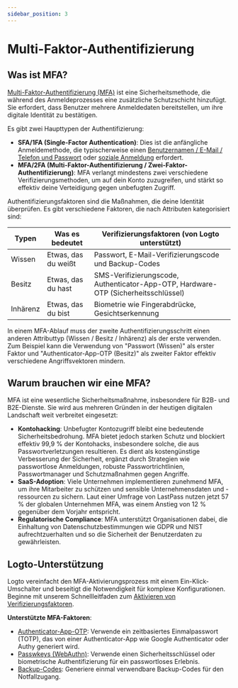 ```yaml
---
sidebar_position: 3
---
```


# Multi-Faktor-Authentifizierung

## Was ist MFA?

[Multi-Faktor-Authentifizierung (MFA)](https://auth.wiki/mfa) ist eine Sicherheitsmethode, die während des Anmeldeprozesses eine zusätzliche Schutzschicht hinzufügt. Sie erfordert, dass Benutzer mehrere Anmeldedaten bereitstellen, um ihre digitale Identität zu bestätigen.

Es gibt zwei Haupttypen der Authentifizierung:

- **SFA/1FA (Single-Factor Authentication)**: Dies ist die anfängliche Anmeldemethode, die typischerweise einen [Benutzernamen / E-Mail / Telefon und Passwort](/end-user-flows/sign-up-and-sign-in/sign-in) oder [soziale Anmeldung](/end-user-flows/sign-up-and-sign-in/social-sign-in) erfordert.
- **MFA/2FA (Multi-Faktor-Authentifizierung / Zwei-Faktor-Authentifizierung)**: MFA verlangt mindestens zwei verschiedene Verifizierungsmethoden, um auf dein Konto zuzugreifen, und stärkt so effektiv deine Verteidigung gegen unbefugten Zugriff.

Authentifizierungsfaktoren sind die Maßnahmen, die deine Identität überprüfen. Es gibt verschiedene Faktoren, die nach Attributen kategorisiert sind:

| Typen    | Was es bedeutet     | Verifizierungsfaktoren (von Logto unterstützt)                                     |
| -------- | ------------------- | ---------------------------------------------------------------------------------- |
| Wissen   | Etwas, das du weißt | Passwort, E-Mail-Verifizierungscode und Backup-Codes                               |
| Besitz   | Etwas, das du hast  | SMS-Verifizierungscode, Authenticator-App-OTP, Hardware-OTP (Sicherheitsschlüssel) |
| Inhärenz | Etwas, das du bist  | Biometrie wie Fingerabdrücke, Gesichtserkennung                                    |

In einem MFA-Ablauf muss der zweite Authentifizierungsschritt einen anderen Attributtyp (Wissen / Besitz / Inhärenz) als der erste verwenden. Zum Beispiel kann die Verwendung von "Passwort (Wissen)" als erster Faktor und "Authenticator-App-OTP (Besitz)" als zweiter Faktor effektiv verschiedene Angriffsvektoren mindern.

## Warum brauchen wir eine MFA?

MFA ist eine wesentliche Sicherheitsmaßnahme, insbesondere für B2B- und B2E-Dienste. Sie wird aus mehreren Gründen in der heutigen digitalen Landschaft weit verbreitet eingesetzt:

- **Kontohacking**: Unbefugter Kontozugriff bleibt eine bedeutende Sicherheitsbedrohung. MFA bietet jedoch starken Schutz und blockiert effektiv 99,9 % der Kontohacks, insbesondere solche, die aus Passwortverletzungen resultieren. Es dient als kostengünstige Verbesserung der Sicherheit, ergänzt durch Strategien wie passwortlose Anmeldungen, robuste Passwortrichtlinien, Passwortmanager und Schutzmaßnahmen gegen Angriffe.
- **SaaS-Adoption**: Viele Unternehmen implementieren zunehmend MFA, um ihre Mitarbeiter zu schützen und sensible Unternehmensdaten und -ressourcen zu sichern. Laut einer Umfrage von LastPass nutzen jetzt 57 % der globalen Unternehmen MFA, was einem Anstieg von 12 % gegenüber dem Vorjahr entspricht.
- **Regulatorische Compliance**: MFA unterstützt Organisationen dabei, die Einhaltung von Datenschutzbestimmungen wie GDPR und NIST aufrechtzuerhalten und so die Sicherheit der Benutzerdaten zu gewährleisten.

## Logto-Unterstützung

Logto vereinfacht den MFA-Aktivierungsprozess mit einem Ein-Klick-Umschalter und beseitigt die Notwendigkeit für komplexe Konfigurationen. Beginne mit unserem Schnellleitfaden zum [Aktivieren von Verifizierungsfaktoren](/end-user-flows/mfa/configure-mfa).

**Unterstützte MFA-Faktoren**:

- [Authenticator-App-OTP](/end-user-flows/mfa/authenticator-app-otp): Verwende ein zeitbasiertes Einmalpasswort (TOTP), das von einer Authenticator-App wie Google Authenticator oder Authy generiert wird.
- [Passwkeys (WebAuthn)](/end-user-flows/mfa/webauthn): Verwende einen Sicherheitsschlüssel oder biometrische Authentifizierung für ein passwortloses Erlebnis.
- [Backup-Codes](/end-user-flows/mfa/backup-codes): Generiere einmal verwendbare Backup-Codes für den Notfallzugang.
